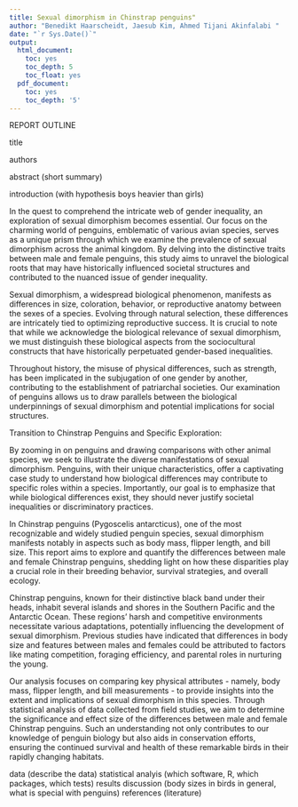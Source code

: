 ```yaml
---
title: Sexual dimorphism in Chinstrap penguins"
author: "Benedikt Haarscheidt, Jaesub Kim, Ahmed Tijani Akinfalabi "
date: "`r Sys.Date()`"
output:
  html_document:
    toc: yes
    toc_depth: 5
    toc_float: yes
  pdf_document:
    toc: yes
    toc_depth: '5'
---
```


REPORT OUTLINE

title

authors

abstract (short summary)


introduction (with hypothesis boys heavier than girls)


In the quest to comprehend the intricate web of gender inequality, an exploration of sexual dimorphism becomes essential. Our focus on the charming world of penguins, emblematic of various avian species, serves as a unique prism through which we examine the prevalence of sexual dimorphism across the animal kingdom. By delving into the distinctive traits between male and female penguins, this study aims to unravel the biological roots that may have historically influenced societal structures and contributed to the nuanced issue of gender inequality.

Sexual dimorphism, a widespread biological phenomenon, manifests as differences in size, coloration, behavior, or reproductive anatomy between the sexes of a species. Evolving through natural selection, these differences are intricately tied to optimizing reproductive success. It is crucial to note that while we acknowledge the biological relevance of sexual dimorphism, we must distinguish these biological aspects from the sociocultural constructs that have historically perpetuated gender-based inequalities.

Throughout history, the misuse of physical differences, such as strength, has been implicated in the subjugation of one gender by another, contributing to the establishment of patriarchal societies. Our examination of penguins allows us to draw parallels between the biological underpinnings of sexual dimorphism and potential implications for social structures.

Transition to Chinstrap Penguins and Specific Exploration:

By zooming in on penguins and drawing comparisons with other animal species, we seek to illustrate the diverse manifestations of sexual dimorphism. Penguins, with their unique characteristics, offer a captivating case study to understand how biological differences may contribute to specific roles within a species. Importantly, our goal is to emphasize that while biological differences exist, they should never justify societal inequalities or discriminatory practices.

In Chinstrap penguins (Pygoscelis antarcticus), one of the most recognizable and widely studied penguin species, sexual dimorphism manifests notably in aspects such as body mass, flipper length, and bill size. This report aims to explore and quantify the differences between male and female Chinstrap penguins, shedding light on how these disparities play a crucial role in their breeding behavior, survival strategies, and overall ecology.

Chinstrap penguins, known for their distinctive black band under their heads, inhabit several islands and shores in the Southern Pacific and the Antarctic Ocean. These regions' harsh and competitive environments necessitate various adaptations, potentially influencing the development of sexual dimorphism. Previous studies have indicated that differences in body size and features between males and females could be attributed to factors like mating competition, foraging efficiency, and parental roles in nurturing the young.

Our analysis focuses on comparing key physical attributes - namely, body mass, flipper length, and bill measurements - to provide insights into the extent and implications of sexual dimorphism in this species. Through statistical analysis of data collected from field studies, we aim to determine the significance and effect size of the differences between male and female Chinstrap penguins. Such an understanding not only contributes to our knowledge of penguin biology but also aids in conservation efforts, ensuring the continued survival and health of these remarkable birds in their rapidly changing habitats.










data (describe the data)
statistical analyis (which software, R, which packages, which tests)
results
discussion (body sizes in birds in general, what is special with penguins)
references (literature)